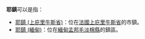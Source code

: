 '''耶鎮'''可以是指：
* [[耶鎮_(上庇里牛斯省)|耶鎮 (上庇里牛斯省)]]：位在[[法國|法國]][[上庇里牛斯省|上庇里牛斯省]]的市鎮。
* [[耶鎮_(緬甸)|耶鎮 (緬甸)]]：位在[[緬甸|緬甸]][[孟邦|孟邦]][[毛淡棉縣|毛淡棉縣]]的鎮區。

{{disambig}}